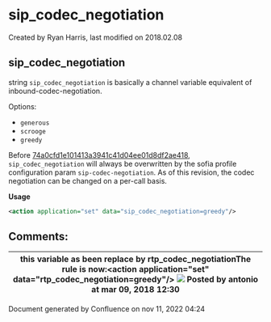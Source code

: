 
# sip_codec_negotiation 

 Created by  Ryan Harris, last modified on 2018.02.08

## sip_codec_negotiation

string `sip_codec_negotiation` is basically a channel variable equivalent of inbound-codec-negotiation.

Options:

* `generous`
* `scrooge`
* `greedy`

Before [74a0cfd1e101413a3941c41d04ee01d8df2ae418](https://freeswitch.org/stash/projects/FS/repos/freeswitch/commits/74a0cfd1e101413a3941c41d04ee01d8df2ae418), `sip_codec_negotiation` will always be overwritten by the sofia profile configuration param `sip-codec-negotiation`. As of this revision, the codec negotiation can be changed on a per-call basis.

**Usage**

```xml
<action application="set" data="sip_codec_negotiation=greedy"/>
```

## Comments:

| this variable as been replace by rtp\_codec\_negotiationThe rule is now:&lt;action application\="set" data\="rtp\_codec\_negotiation=greedy"/> ![](/images/icons/contenttypes/comment_16.png) Posted by antonio at mar 09, 2018 12:30 |
| --------------------------------------------------------------------------------------------------------------------------------------------------------------------------------------------------------------------------------- |

Document generated by Confluence on nov 11, 2022 04:24

